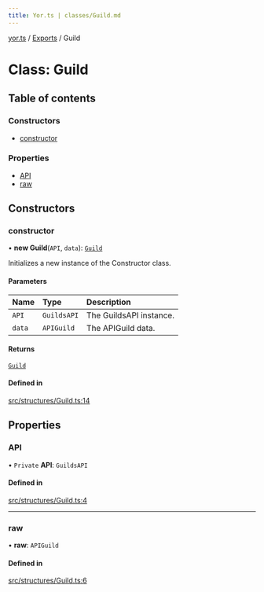 ```yaml
---
title: Yor.ts | classes/Guild.md
---
```

[yor.ts](../README.md) / [Exports](../modules.md) / Guild

# Class: Guild

## Table of contents

### Constructors

- [constructor](Guild.md#constructor)

### Properties

- [API](Guild.md#api)
- [raw](Guild.md#raw)

## Constructors

### constructor

• **new Guild**(`API`, `data`): [`Guild`](Guild.md)

Initializes a new instance of the Constructor class.

#### Parameters

| Name | Type | Description |
| :------ | :------ | :------ |
| `API` | `GuildsAPI` | The GuildsAPI instance. |
| `data` | `APIGuild` | The APIGuild data. |

#### Returns

[`Guild`](Guild.md)

#### Defined in

[src/structures/Guild.ts:14](https://github.com/OreOreki/interactions.ts/blob/dd9125a/src/structures/Guild.ts#L14)

## Properties

### API

• `Private` **API**: `GuildsAPI`

#### Defined in

[src/structures/Guild.ts:4](https://github.com/OreOreki/interactions.ts/blob/dd9125a/src/structures/Guild.ts#L4)

___

### raw

• **raw**: `APIGuild`

#### Defined in

[src/structures/Guild.ts:6](https://github.com/OreOreki/interactions.ts/blob/dd9125a/src/structures/Guild.ts#L6)
